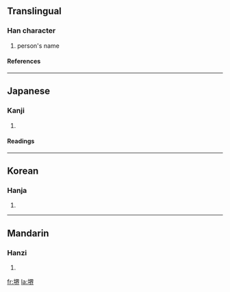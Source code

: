 {{see|界}}

==Translingual==
===Han character===
{{Han char|rn=32|rad=土|as=09|sn=12|four=|canj=土田人中 (GWOL)}}
# person's name
====References====
{{Han ref|kx=0234.190|dkj=05289|dj=0472.100|hdz=10463.080|uh=583A|ud=22586}}
----
==Japanese==
===Kanji===
{{ja-kanji|grade=|rs=土09}}
# {{defn|Japanese}} 
====Readings====
{{ja-readings|on=[[かい]] (kai)|kun=[[さかい]] (sakai)}}
----
==Korean==
===Hanja===
{{ko-hanja|hangeul=계|rv=gye|mr=kye}}
# {{defn|Korean}}
----
==Mandarin==
===Hanzi===
{{cmn-hanzi|pin=[[jiè]] (jie4)|wg=chieh<sup>4</sup>}}
# {{defn|Mandarin}}

[[fr:堺]]
[[la:堺]]